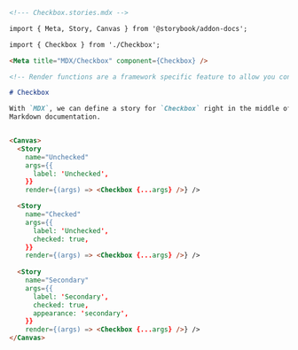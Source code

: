 ```md
<!--- Checkbox.stories.mdx -->

import { Meta, Story, Canvas } from '@storybook/addon-docs';

import { Checkbox } from './Checkbox';

<Meta title="MDX/Checkbox" component={Checkbox} />

<!-- Render functions are a framework specific feature to allow you control on how the component renders -->

# Checkbox

With `MDX`, we can define a story for `Checkbox` right in the middle of our
Markdown documentation.


<Canvas>
  <Story 
    name="Unchecked"
    args={{ 
      label: 'Unchecked',
    }}
    render={(args) => <Checkbox {...args} />} />

  <Story 
    name="Checked"
    args={{ 
      label: 'Unchecked', 
      checked: true,
    }}
    render={(args) => <Checkbox {...args} />} />
 
  <Story 
    name="Secondary" 
    args={{
      label: 'Secondary', 
      checked: true, 
      appearance: 'secondary',
    }}
    render={(args) => <Checkbox {...args} />} />
</Canvas>
```
